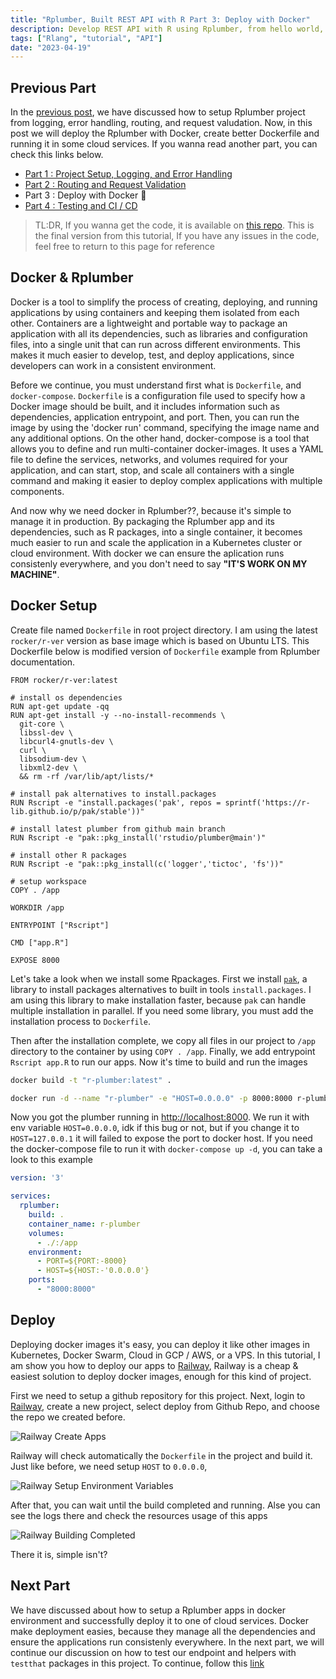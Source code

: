 ```yaml
---
title: "Rplumber, Built REST API with R Part 3: Deploy with Docker"
description: Develop REST API with R using Rplumber, from hello world, logging, error handler, request validation, to deploy with docker
tags: ["Rlang", "tutorial", "API"]
date: "2023-04-19"
---
```


## Previous Part

In the [previous post](./rest-api-with-r-part-2), we have discussed how to setup Rplumber project from logging, error handling, routing, and request valudation. Now, in this post we will deploy the Rplumber with Docker, create better Dockerfile and running it in some cloud services. If you wanna read another part, you can check this links below.

 - [Part 1 : Project Setup, Logging, and Error Handling](./rest-api-with-r-part-1) 
 - [Part 2 : Routing and Request Validation](./rest-api-with-r-part-2)
 - Part 3 : Deploy with Docker 🚀 
 - [Part 4 : Testing and CI / CD](./rest-api-with-r-part-4)

> TL:DR, If you wanna get the code, it is available on [this repo](https://github.com/JfrAziz/r-plumber). This is the final version from this tutorial, If you have any issues in the code, feel free to return to this page for reference

## Docker & Rplumber

Docker is a tool to simplify the process of creating, deploying, and running applications by using containers and keeping them isolated from each other. Containers are a lightweight and portable way to package an application with all its dependencies, such as libraries and configuration files, into a single unit that can run across different environments. This makes it much easier to develop, test, and deploy applications, since developers can work in a consistent environment.

Before we continue, you must understand first what is `Dockerfile`, and `docker-compose`. `Dockerfile` is a configuration file used to specify how a Docker image should be built, and it includes information such as dependencies, application entrypoint, and port. Then, you can run the image by using the 'docker run' command, specifying the image name and any additional options. On the other hand, docker-compose is a tool that allows you to define and run multi-container docker-images. It uses a YAML file to define the services, networks, and volumes required for your application, and can start, stop, and scale all containers with a single command and making it easier to deploy complex applications with multiple components.

And now why we need docker in Rplumber??, because it's simple to manage it in production. By packaging the Rplumber app and its dependencies, such as R packages, into a single container, it becomes much easier to run and scale the application in a Kubernetes cluster or cloud environment. With docker we can ensure the aplication runs consistenly everywhere, and you don't need to say __"IT'S WORK ON MY MACHINE"__.

## Docker Setup

Create file named `Dockerfile` in root project directory. I am using the latest `rocker/r-ver` version as base image which is based on Ubuntu LTS. This Dockerfile below is modified version of `Dockerfile` example from Rplumber documentation. 

```docker
FROM rocker/r-ver:latest

# install os dependencies
RUN apt-get update -qq
RUN apt-get install -y --no-install-recommends \
  git-core \
  libssl-dev \
  libcurl4-gnutls-dev \
  curl \
  libsodium-dev \
  libxml2-dev \
  && rm -rf /var/lib/apt/lists/*

# install pak alternatives to install.packages
RUN Rscript -e "install.packages('pak', repos = sprintf('https://r-lib.github.io/p/pak/stable'))"

# install latest plumber from github main branch
RUN Rscript -e "pak::pkg_install('rstudio/plumber@main')"

# install other R packages
RUN Rscript -e "pak::pkg_install(c('logger','tictoc', 'fs'))"

# setup workspace
COPY . /app

WORKDIR /app

ENTRYPOINT ["Rscript"]

CMD ["app.R"]

EXPOSE 8000
```

Let's take a look when we install some Rpackages. First we install [`pak`](https://pak.r-lib.org/), a library to install packages alternatives to built in tools `install.packages`. I am using this library to make installation faster, because `pak` can handle multiple installation in parallel. If you need some library, you must add the installation process to `Dockerfile`.

Then after the installation complete, we copy all files in our project to `/app` directory to the container by using `COPY . /app`. Finally, we add entrypoint `Rscript app.R` to run our apps. Now it's time to build and run the images

```bash
docker build -t "r-plumber:latest" .

docker run -d --name "r-plumber" -e "HOST=0.0.0.0" -p 8000:8000 r-plumber:latest 
```

Now you got the plumber running in [http://localhost:8000](http://localhost:8000). We run it with env variable `HOST=0.0.0.0`, idk if this bug or not, but if you change it to `HOST=127.0.0.1` it will failed to expose the port to docker host. If you need the docker-compose file to run it with `docker-compose up -d`, you can take a look to this example

```yaml
version: '3'

services:
  rplumber:
    build: .
    container_name: r-plumber
    volumes:
      - ./:/app
    environment:
      - PORT=${PORT:-8000}
      - HOST=${HOST:-'0.0.0.0'}
    ports:
      - "8000:8000"
```

## Deploy

Deploying docker images it's easy, you can deploy it like other images in Kubernetes, Docker Swarm, Cloud in GCP / AWS, or a VPS. In this tutorial, I am show you how to deploy our apps to [Railway](https://railway.app/), Railway is a cheap & easiest solution to deploy docker images, enough for this kind of project. 

First we need to setup a github repository for this project. Next, login to [Railway](https://railway.app/), create a new project, select deploy from Github Repo, and choose the repo we created before.

![Railway Create Apps](/assets/images/2023-04-19/1-railway-create-a-new-project.png)

Railway will check automatically the `Dockerfile` in the project and build it. Just like before, we need setup `HOST` to `0.0.0.0`,

![Railway Setup Environment Variables](/assets/images/2023-04-19/2-railway-setup-environment-variables.png)

After that, you can wait until the build completed and running. Alse you can see the logs there and check the resources usage of this apps

![Railway Building Completed](/assets/images/2023-04-19/3-railway-building-completed.png)

There it is, simple isn't?

## Next Part

We have discussed about how to setup a Rplumber apps in docker environment and successfully deploy it to one of cloud services. Docker make deployment easies, because they manage all the dependencies and ensure the applications run consistenly everywhere. In the next part, we will continue our discussion on how to test our endpoint and helpers with `testthat` packages in this project. To continue, follow this [link](./rest-api-with-r-part-4)